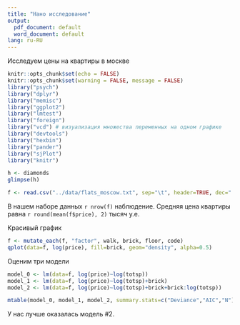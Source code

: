 ```yaml
---
title: "Нано исследование"
output:
  pdf_document: default
  word_document: default
lang: ru-RU
---
```

Исследуем цены на квартиры в москве

```r
knitr::opts_chunk$set(echo = FALSE)
knitr::opts_chunk$set(warning = FALSE, message = FALSE)
library("psych")
library("dplyr")
library("memisc")
library("ggplot2")
library("lmtest")
library("foreign")
library("vcd") # визуализация множества переменных на одном графике
library("devtools")
library("hexbin")
library("pander")
library("sjPlot")
library("knitr")

h <- diamonds
glimpse(h)

f <- read.csv("../data/flats_moscow.txt", sep="\t", header=TRUE, dec=".")
```

В нашем наборе данных `r nrow(f)` наблюдение. Средняя цена квартиры равна `r round(mean(f$price), 2)` тысяч у.е.

Красивый график
```r
f <- mutate_each(f, "factor", walk, brick, floor, code)
qplot(data=f, log(price), fill=brick, geom="density", alpha=0.5)
```


Оценим три модели
```r
model_0 <- lm(data=f, log(price)~log(totsp))
model_1 <- lm(data=f, log(price)~log(totsp)+brick)
model_2 <- lm(data=f, log(price)~log(totsp)+brick+brick:log(totsp))

mtable(model_0, model_1, model_2, summary.stats=c("Deviance","AIC","N"))
```

У нас лучше оказалась модель #2.
